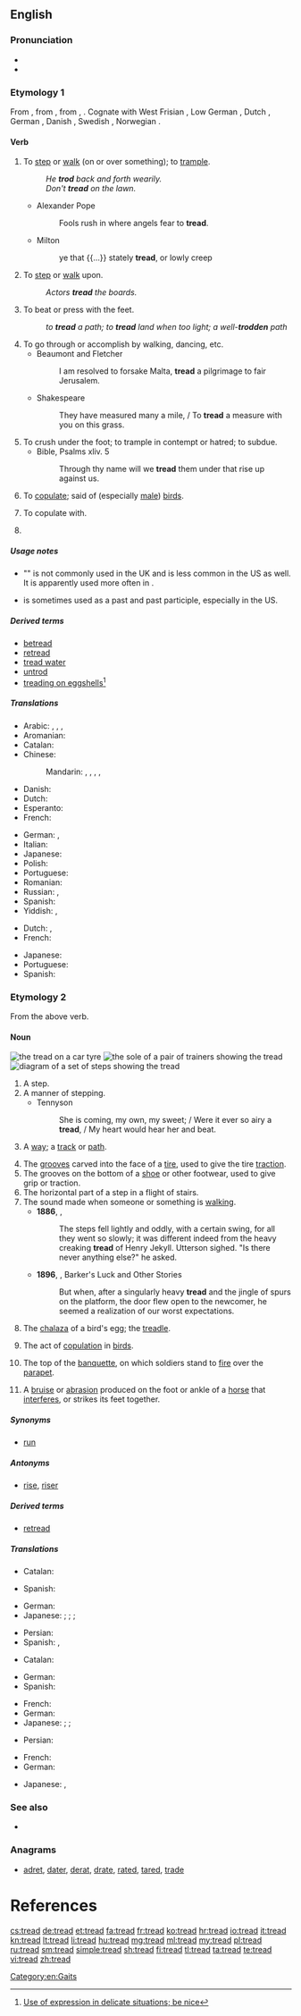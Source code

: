 ==English==
{{rfap}}
===Pronunciation===
* {{IPA|/tɹɛd/}}
* {{rhymes|ɛd}}

===Etymology 1===
From {{etyl|enm|en}} {{term|treden|lang=enm}}, from {{etyl|ang|en}} {{term|tredan||to tread, step on, trample, traverse, pass over, enter upon, roam through
|lang=ang}}, from {{etyl|gem-pro|en}} {{term/t|gem-pro|*tredaną}}, {{term/t|gem-pro|*trudaną}}.  Cognate with West Frisian {{term|trêdzje|lang=fy}}, Low German {{term|treden|lang=nds}}, Dutch {{term|treden|lang=nl}}, German {{term|treten|lang=de}}, Danish {{term|træde|lang=da}}, Swedish {{term|träda|lang=sv}}, Norwegian {{term|treda|lang=no}}.

====Verb====
{{en-verb|treads|treading|'''[[trod]]''', '''[[tread]]''' or '''[[trodden]]'''}}

# {{context|intransitive|lang=en}} To [[step]] or [[walk]] (on or over something); to [[trample]].
#: ''He '''trod''' back and forth wearily.''
#: ''Don't '''tread''' on the lawn.''
#* Alexander Pope
#*: Fools rush in where angels fear to '''tread'''.
#* Milton
#*: ye that {{...}} stately '''tread''', or lowly creep
# {{context|transitive|lang=en}} To [[step]] or [[walk]] upon.
#: ''Actors '''tread''' the boards.''
# To beat or press with the feet.
#: ''to '''tread''' a path; to '''tread''' land when too light; a well-'''trodden''' path''
# To go through or accomplish by walking, dancing, etc.
#* Beaumont and Fletcher
#*: I am resolved to forsake Malta, '''tread''' a pilgrimage to fair Jerusalem.
#* Shakespeare
#*: They have measured many a mile, / To '''tread''' a measure with you on this grass.
# To crush under the foot; to trample in contempt or hatred; to subdue.
#* Bible, Psalms xliv. 5
#*: Through thy name will we '''tread''' them under that rise up against us.
# {{context|intransitive|lang=en}} To [[copulate]]; said of (especially [[male]]) [[bird]]s.
#: {{rfquotek|Shakespeare}}
# {{context|transitive|of a male bird|lang=en}} To copulate with.
#: {{rfquotek|Chaucer}}
# {{en-past of|tread}}

=====Usage notes=====
* "{{term|treaded|Treaded}}" is not commonly used in the UK and is less common in the US as well. It is apparently used more often in {{term|tread water}}.
* {{term|tread|Tread}} is sometimes used as a past and past participle, especially in the US.

=====Derived terms=====
* [[betread]]
* [[retread#Etymology 2|retread]] {{a|Etymology 2}}
* [[tread water]]
* [[untrod]]
* [[treading on eggshells]]<ref>[http://www.bbc.co.uk/worldservice/learningenglish/language/theenglishwespeak/2014/02/140204_tews_161_treading_on_eggshells.shtml Use of expression in delicate situations; be nice]</ref>

=====Translations=====
{{trans-top|to step on}}
* Arabic: {{t|ar|دعس|tr=dá3asa}}, {{t|ar|داس|tr=daasa}}, {{t|ar|وطئ|tr=wáTi'a}}, {{t|ar|خطا|tr=kháTaa}}
* Aromanian: {{t|rup|calcu}}
* Catalan: {{t+|ca|trepitjar}}
* Chinese:
*: Mandarin: {{t+|cmn|踏|tr=tà|sc=Hani}}, {{t+|cmn|踩|tr=cǎi|sc=Hani}}, {{t|cmn|踏踩|tr=tàcǎi|sc=Hani}}, {{t+|cmn|踐踏|sc=Hani}}, {{t|cmn|践踏|tr=jiàntà|sc=Hani}}
* Danish: {{t|da|træde}}
* Dutch: {{t+|nl|betreden}}
* Esperanto: {{t+|eo|treti}}
* French: {{t+|fr|fouler}}
{{trans-mid}}
* German: {{t+|de|betreten}}, {{t+|de|treten}}
* Italian: {{t+|it|calpestare}}
* Japanese: {{t+|ja|踏む|tr=[[ふむ]], fumu}}
* Polish: {{t+|pl|deptać}}
* Portuguese: {{t+|pt|pisar}}
* Romanian: {{t+|ro|călca}}
* Russian: {{t+|ru|наступать|impf|tr=nastupát'}}, {{t+|ru|наступить|pf|tr=nastupít'}}
* Spanish: {{t+|es|pisar}}
* Yiddish: {{t|yi|טרעטן|tr=tretn|sc=Hebr}}, {{t|yi|באַטרעטן|tr=batretn|sc=Hebr}}
{{trans-bottom}}

{{trans-top|to beat with one's feet; to trample}}
* Dutch: {{t+|nl|stampen}}, {{t|nl|vertrappen}}
* French: {{t+|fr|piétiner}}
{{trans-mid}}
* Japanese: {{t+|ja|踏む|tr=[[ふむ]], fumu}}
* Portuguese: {{t|pt|espezinhar}}
* Spanish: {{t|es|zapatear}}
{{trans-bottom}}

===Etymology 2===
From the above verb.

====Noun====
[[File:Tire tread.jpg|thumb|the '''tread''' on a car tyre]]
[[File:Known shoes soles.jpg|thumb|the [[sole]] of a pair of trainers showing the '''tread''']]
[[File:Stairway Measurements.svg|thumb|right|diagram of a set of steps showing the '''tread''']]
{{en-noun}}

# A step.
# A manner of stepping.
#* Tennyson
#*: She is coming, my own, my sweet; / Were it ever so airy a '''tread''', / My heart would hear her and beat.
# {{context|obsolete|lang=en}} A [[way]]; a [[track]] or [[path]].
#: {{rfquotek|Shakespeare}}
# The [[grooves]] carved into the face of a [[tire]], used to give the tire [[traction]]. {{defdate|from 1900s}}
# The grooves on the bottom of a [[shoe]] or other footwear, used to give grip or traction.
# The horizontal part of a step in a flight of stairs.
# The sound made when someone or something is [[walk]]ing.
#* '''1886''', {{w|Robert Louis Stevenson}}, {{w|Strange Case Of Dr Jekyll And Mr Hyde}}
#*: The steps fell lightly and oddly, with a certain swing, for all they went so slowly; it was different indeed from the heavy creaking '''tread''' of Henry Jekyll. Utterson sighed. "Is there never anything else?" he asked.
#* '''1896''', {{w|Bret Harte}}, Barker's Luck and Other Stories
#*: But when, after a singularly heavy '''tread''' and the jingle of spurs on the platform, the door flew open to the newcomer, he seemed a realization of our worst expectations.
# {{context|biology|lang=en}} The [[chalaza]] of a bird's egg; the [[treadle]].
# The act of [[copulation]] in [[bird]]s.
# {{context|fortification|lang=en}} The top of the [[banquette]], on which soldiers stand to [[fire]] over the [[parapet]].
# A [[bruise]] or [[abrasion]] produced on the foot or ankle of a [[horse]] that [[interfere]]s, or strikes its feet together.

=====Synonyms=====
* {{sense|horizontal part of a step}} [[run]]

=====Antonyms=====
* {{sense|horizontal part of a step}} [[rise]], [[riser]]

=====Derived terms=====
* [[retread#Etymology 1|retread]] {{a|Etymology 1}}

=====Translations=====
{{trans-top|step}}
* Catalan: {{t+|ca|trepitjada|f}}
{{trans-mid}}
* Spanish: {{t+|ca|pisada|f}}
{{trans-bottom}}

{{trans-top|grooves in tire}}
* German: {{t+|de|Profil|n}}
* Japanese: {{qualifier|grooves}} {{t+|ja|溝|tr=[[みぞ]], mizo}}; {{qualifier|a place where a tire and the earth contacts}} {{t|ja|接地面|tr=[[せっちめん]], setchi-men}}; {{qualifier|grooves in tire}} {{t|ja|タイヤ溝|tr=[[たいやみぞ]], taiya-mizo}}; {{qualifier|remaining tread depth}} {{t|ja|残溝|tr=zaimizo}}
{{trans-mid}}
* Persian: {{t|fa|آج|tr=âj|sc=fa-Arab}}
* Spanish: {{t|es|banda de rodadura|f}}, {{t+|es|dibujo|m}} {{qualifier|colloquial}}
{{trans-bottom}}

{{trans-top|grooves in a sole}}
* Catalan: {{t+|ca|dibuix|f}}
{{trans-mid}}
* German: {{t+|de|Profil|n}}
* Spanish: {{t+|es|dibujo|f}}
{{trans-bottom}}

{{trans-top|bottom of a sneaker}}
* French: {{t|fr|profil de semelle|m}}
* German: {{t+|de|Profil|n}}
* Japanese: {{qualifier|grooves}} {{t+|ja|溝|tr=[[みぞ]], mizo}}; {{qualifier|bottom}} {{t+|ja|底|tr=[[そこ]], soko}}; {{qualifier|shoe bottom}} {{t|ja|靴底|tr=[[くつぞこ]], kutsu-zoko}}
{{trans-mid}}
* Persian: {{t|fa|آج|tr=âj|sc=fa-Arab}}
{{trans-bottom}}

{{trans-top|top of a step}}
* French: {{t+|fr|marche|f}}
* German: {{t+|de|Schritt|m}}
{{trans-mid}}
* Japanese: {{t+|ja|段|tr=[[だん]], dan}}, {{t|ja|踏み面|tr=ふみづら, fumizura|sc=Jpan}}
{{trans-bottom}}

===See also===
* {{pedia}}

===Anagrams===
* [[adret#English|adret]], [[dater#English|dater]], [[derat#English|derat]], [[drate#English|drate]], [[rated#English|rated]], [[tared#English|tared]], [[trade#English|trade]]

= References =
<references/>

[[Category:en:Gaits]]

[[cs:tread]]
[[de:tread]]
[[et:tread]]
[[fa:tread]]
[[fr:tread]]
[[ko:tread]]
[[hr:tread]]
[[io:tread]]
[[it:tread]]
[[kn:tread]]
[[lt:tread]]
[[li:tread]]
[[hu:tread]]
[[mg:tread]]
[[ml:tread]]
[[my:tread]]
[[pl:tread]]
[[ru:tread]]
[[sm:tread]]
[[simple:tread]]
[[sh:tread]]
[[fi:tread]]
[[tl:tread]]
[[ta:tread]]
[[te:tread]]
[[vi:tread]]
[[zh:tread]]